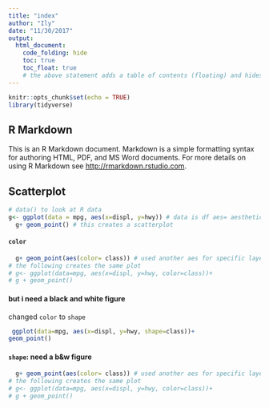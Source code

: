 ```yaml
---
title: "index"
author: "Ily"
date: "11/30/2017"
output:
  html_document:
    code_folding: hide
    toc: true
    toc_float: true
    # the above statement adds a table of contents (floating) and hides codes by default 
---
```


```r
knitr::opts_chunk$set(echo = TRUE)
library(tidyverse)
```

## R Markdown

This is an R Markdown document. Markdown is a simple formatting syntax for authoring HTML, PDF, and MS Word documents. For more details on using R Markdown see <http://rmarkdown.rstudio.com>.

## Scatterplot
```r
# data() to look at R data
g<- ggplot(data = mpg, aes(x=displ, y=hwy)) # data is df aes= aesthetic
  g+ geom_point() # this creates a scatterplot 

```
#### `color` 

```r
  g+ geom_point(aes(color= class)) # used another aes for specific layer
# the following creates the same plot 
# g<- ggplot(data=mpg, aes(x=displ, y=hwy, color=class))+
# g + geom_point()
```
#### but i need a black and white figure
changed `color` to `shape`
```r
 ggplot(data=mpg, aes(x=displ, y=hwy, shape=class))+
geom_point()
```

#### `shape`: need a b&w figure 

```r
  g+ geom_point(aes(color= class)) # used another aes for specific layer
# the following creates the same plot 
# g<- ggplot(data=mpg, aes(x=displ, y=hwy, color=class))+
# g + geom_point()
```






